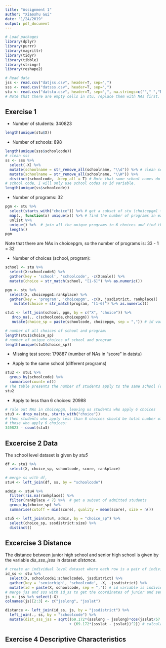 ```yaml
---
title: "Assignment 1"
author: "Xiaoshu Gui"
date: "1/24/2019"
output: pdf_document
---
```


```r
# Load packages
library(dplyr)
library(purrr)
library(magrittr)
library(tidyr)
library(tibble)
library(stringr)
library(reshape2)

# Read data
jss <- read.csv("datjss.csv", header=T, sep=",")
sss <- read.csv("datsss.csv", header=T, sep=",")
stu <- read.csv("datstu.csv", header=T, sep=",", na.strings=c(""," ","NA"))
# Note that there are empty cells in stu, replace them with NAs first.
```

## Exercise 1
* Number of students: 340823
```r
length(unique(stu$X))
```

* Number of schools: 898
```r
length(unique(sss$schoolcode))
# clean sss
ss <- sss %>% 
  select(-X) %>%
  mutate(schoolname = str_remove_all(schoolname, "\\d")) %>% # clean school names
  mutate(schoolname = str_remove_all(schoolname, "\\W")) %>%
  distinct(schoolcode, .keep_all = T) # Note that some school names do not match their 
# school code, I will only use school codes as id variable. 
length(unique(ss$schoolcode))
```

* Number of programs: 32
```r
pgm <- stu %>% 
  select(starts_with("choice")) %>% # get a subset of stu (choicepgm1 ~ 6)
  map(., function(x) unique(x)) %>% # find the number of programs in each "choicepgm"
  unlist %>% 
  unique() %>%  # join all the unique programs in 6 choices and find the unique value.
  length() 
pgm
```
Note that there are NAs in choicepgm, so the number of programs is: 33 - 1 = 32

* Number of choices (school, program): 
```r
school <- stu %>%
  select(X:schoolcode6) %>%
  gather(key = 'school', 'schoolcode', -c(X:male)) %>%
  mutate(choice = str_match(school, "[1-6]") %>% as.numeric())

pgm <- stu %>% 
  select(X, choicepgm1:rankplace) %>%
  gather(key = 'program', 'choicepgm', -c(X, jssdistrict, rankplace))   %>%
    mutate(choice = str_match(program, "[1-6]") %>% as.numeric())

stu1 <- left_join(school, pgm, by = c("X", "choice")) %>%
   drop_na(., c(schoolcode,choicepgm)) %>%
   mutate(choice_sp = paste(schoolcode, choicepgm, sep = ",")) # id var is choice of school_pgm

# number of all choices of school and program:
length(stu1$choice_sp)
# number of unique choices of school and program
length(unique(stu1$choice_sp))
```

* Missing test score: 179887 (number of NAs in "score" in datstu)

* Apply to the same school (different programs)
```r
stu2 <- stu1 %>%
  group_by(schoolcode) %>%
  summarise(count= n())
# The table presents the number of students apply to the same school (dif programs)
stu2
```

* Apply to less than 6 choices: 20988
```r
# rule out NAs in choicepgm, leaving us students who apply 6 choices
stu3 <- drop_na(stu, starts_with("choice"))
# then students who apply less than 6 choices should be total number of students minus 
# those who apply 6 choices:
340823 - count(stu3)
```


## Excercise 2   Data
The school level dataset is given by *stu5*
```r
df <- stu1 %>%
  select(X, choice_sp, schoolcode, score, rankplace)

# merge ss with df, 
stu4 <- left_join(df, ss, by = "schoolcode") 

admin <- stu4 %>%  
  filter(!is.na(rankplace)) %>% 
  filter(rankplace < 7) %>%  # get a subset of admitted students
  group_by(choice_sp) %>%
  summarise(cutoff = min(score), quality = mean(score), size = n())

stu5 <- left_join(stu4, admin, by = "choice_sp") %>%
  select(choice_sp, sssdistrict:size) %>%
  distinct() 
```

## Excercise 3   Distance
The distance between junior high school and senior high school is given by the variable *dis_sss_jsss* in dataset *distance*. 
```r
# create an individual level dataset where each row is a pair of individual and school choice
id_ss <- stu %>%
  select(X, schoolcode1:schoolcode6, jssdistrict) %>%
  gather(key = 'seniorhigh', 'schoolcode', -X, -jssdistrict) %>%
  mutate(id = paste(X, schoolcode, sep = ",")) # id variable is individual_ss
# merge jss and sss with id_ss to get the coordinates of junior and senior high schools
js <- jss %>% select(-X)
colnames(js)[2:3] <- c("jsslong", "jsslat")

distance <- left_join(id_ss, js, by = "jssdistrict") %>%
  left_join(., ss, by = "schoolcode") %>%
  mutate(dist_sss_jss = sqrt((69.172*(ssslong - jsslong)*cos(jsslat/57.3))^2 
                             + (69.172*(ssslat - jsslat))^2)) # calculate distance using the formula
```

## Exercise 4   Descriptive Characteristics
```r

```

